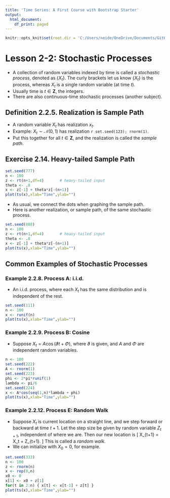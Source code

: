 ```yaml
---
title: 'Time Series: A First Course with Bootstrap Starter'
output:
  html_document:
    df_print: paged
---
```


```r
knitr::opts_knit$set(root.dir = 'C:/Users/neide/OneDrive/Documents/GitHub/BEwebinar/Data')
```

# Lesson 2-2: Stochastic Processes

- A collection of random variables indexed by time is called a *stochastic process*, denoted as $\{ X_t \}$. The curly brackets let us know $\{ X_t \}$ is the process, whereas $X_t$ is a single random variable (at time $t$).
- Usually time is $t \in {\mathbf Z}$, the integers.
- There are also continuous-time stochastic processes (another subject).

## Definition 2.2.5. Realization is Sample Path

- A random variable $X_t$ has realization $x_t$.
- Example: $X_t \sim \mathcal{N}(0,1)$ has realization `r set.seed(123); rnorm(1)`.
- Put this together for all $t \in {\mathbf Z}$, and the realization is called the *sample path*.

## Exercise 2.14. Heavy-tailed Sample Path

```r
set.seed(777)
n <- 100
z <- rt(n+1,df=4)		# heavy-tailed input
theta <- .8
x <- z[-1] + theta*z[-(n+1)]
plot(ts(x),xlab="Time",ylab="")
```

- As usual, we connect the dots when graphing the sample path.
- Here is another realization, or sample path, of the same stochastic process.

```r
set.seed(888)
n <- 100
z <- rt(n+1,df=4)		# heavy-tailed input
theta <- .8
x <- z[-1] + theta*z[-(n+1)]
plot(ts(x),xlab="Time",ylab="")
```

## Common Examples of Stochastic Processes

### Example 2.2.8. Process A: i.i.d.

- An i.i.d. process, where each $X_t$ has the same distribution and is independent of the rest.

```r
set.seed(111)
n <- 100
x <- runif(n)
plot(ts(x),xlab="Time",ylab="")
```

### Example 2.2.9. Process B: Cosine

- Suppose $X_t = A \cos (\vartheta t + \Phi)$, where $\vartheta$ is given, and $A$ and $\Phi$ are independent random variables.

```r
n <- 100
set.seed(222)
A <- rnorm(1)
set.seed(223)
phi <- 2*pi*runif(1)
lambda <- pi/6
set.seed(224)
x <- A*cos(seq(1,n)*lambda + phi)
plot(ts(x),xlab="Time",ylab="")
```

### Example 2.2.12. Process E: Random Walk

- Suppose $X_t$ is current location on a straight line, and we step forward or backward at time $t+1$. Let the step size be given by random variable $Z_{t+1}$, independent of where we are. Then our new location is
\[ 
 X_{t+1} = X_t + Z_{t+1}.
\]
 This is called a *random walk*.
- We can initialize with $X_0 = 0$, for example.
 
```r
set.seed(333)
n <- 100
z <- rnorm(n)
x <- rep(0,n)
x0 <- 0
x[1] <- x0 + z[1]
for(t in 2:n) { x[t] <- x[t-1] + z[t] }
plot(ts(x),xlab="Time",ylab="")
```




